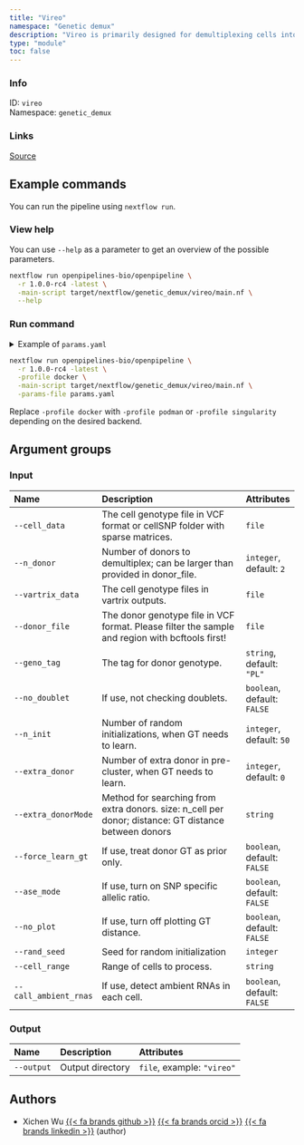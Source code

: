 ```yaml
---
title: "Vireo"
namespace: "Genetic demux"
description: "Vireo is primarily designed for demultiplexing cells into donors by modelling of expressed alleles."
type: "module"
toc: false
---
```


::: {.column-margin}

### Info

ID: `vireo`  
Namespace: `genetic_demux`

### Links
[Source](https://github.com/openpipelines-bio/openpipeline/blob/1.0.0-rc4/./src/genetic_demux/vireo){.btn-action .btn-sm .btn-info .btn role="button"}

:::



## Example commands

You can run the pipeline using `nextflow run`.

### View help

You can use `--help` as a parameter to get an overview of the possible parameters.

```bash
nextflow run openpipelines-bio/openpipeline \
  -r 1.0.0-rc4 -latest \
  -main-script target/nextflow/genetic_demux/vireo/main.nf \
  --help
```

### Run command

<details>
<summary>Example of `params.yaml`</summary>
```yaml
# Input
# cell_data: "path/to/file"
n_donor: 2
# vartrix_data: "path/to/file"
# donor_file: "path/to/file"
geno_tag: "PL"
no_doublet: false
n_init: 50
extra_donor: 0
# extra_donorMode: "foo"
force_learn_gt: false
ase_mode: false
no_plot: false
# rand_seed: 123
# cell_range: "foo"
call_ambient_rnas: false

# Output
# output: "$id.$key.output.output"

# Nextflow input-output arguments
publish_dir: # please fill in - example: "output/"
# param_list: "my_params.yaml"
```
</details>

```bash
nextflow run openpipelines-bio/openpipeline \
  -r 1.0.0-rc4 -latest \
  -profile docker \
  -main-script target/nextflow/genetic_demux/vireo/main.nf \
  -params-file params.yaml
```

:::{.callout-note}
Replace `-profile docker` with `-profile podman` or `-profile singularity` depending on the desired backend.
:::

## Argument groups

### Input

|Name                  |Description                                                                                          |Attributes                  |
|:---------------------|:----------------------------------------------------------------------------------------------------|:---------------------------|
|`--cell_data`         |The cell genotype file in VCF format or cellSNP folder with sparse matrices.                         |`file`                      |
|`--n_donor`           |Number of donors to demultiplex; can be larger than provided in donor_file.                          |`integer`, default: `2`     |
|`--vartrix_data`      |The cell genotype files in vartrix outputs.                                                          |`file`                      |
|`--donor_file`        |The donor genotype file in VCF format. Please filter the sample and region with bcftools first!      |`file`                      |
|`--geno_tag`          |The tag for donor genotype.                                                                          |`string`, default: `"PL"`   |
|`--no_doublet`        |If use, not checking doublets.                                                                       |`boolean`, default: `FALSE` |
|`--n_init`            |Number of random initializations, when GT needs to learn.                                            |`integer`, default: `50`    |
|`--extra_donor`       |Number of extra donor in pre-cluster, when GT needs to learn.                                        |`integer`, default: `0`     |
|`--extra_donorMode`   |Method for searching from extra donors. size: n_cell per donor; distance: GT distance between donors |`string`                    |
|`--force_learn_gt`    |If use, treat donor GT as prior only.                                                                |`boolean`, default: `FALSE` |
|`--ase_mode`          |If use, turn on SNP specific allelic ratio.                                                          |`boolean`, default: `FALSE` |
|`--no_plot`           |If use, turn off plotting GT distance.                                                               |`boolean`, default: `FALSE` |
|`--rand_seed`         |Seed for random initialization                                                                       |`integer`                   |
|`--cell_range`        |Range of cells to process.                                                                           |`string`                    |
|`--call_ambient_rnas` |If use, detect ambient RNAs in each cell.                                                            |`boolean`, default: `FALSE` |


### Output

|Name       |Description      |Attributes                 |
|:----------|:----------------|:--------------------------|
|`--output` |Output directory |`file`, example: `"vireo"` |

## Authors


  * Xichen Wu [{{< fa brands github >}}](https://github.com/wxicu) [{{< fa brands orcid >}}](https://orcid.org/0009-0008-2168-4508) [{{< fa brands linkedin >}}](https://linkedin.com/in/xichen-wu) (author)
